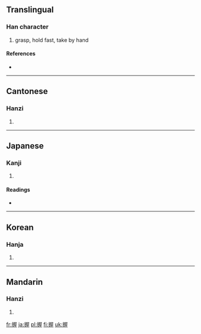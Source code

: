 ==Translingual==

===Han character===
{{Han char|rn=64|rad=手|as=09|sn=12|four=5701<sub>4</sub>|canj=手尸一土 (QSMG)|ids=⿰[[扌]][[屋]]}}

# grasp, hold fast, take by hand

====References====
* {{Han ref|kx=0443.070|dkj=12366|dj=0794.080|hdz=31925.070|uh=63E1|ud=25569|bh=B4A4|bd=46244}}

----

==Cantonese==

===Hanzi===
{{yue-hanzi|jyut=aak1, ak1|y=ak1}}

# {{defn|Cantonese}}

----

==Japanese==

===Kanji===
{{ja-kanji|grade=c|rs=手09}}

# {{defn|Japanese}}

====Readings====
* {{ja-readings|on=[[あく]] (aku)|kun=[[にぎる]] (nigiru), [[にぎり]] (nigiri)}}

----

==Korean==

===Hanja===
{{ko-hanja|hangeul=악|eumhun=|rv=ak|mr=ak|y=ak}}

# {{defn|Korean}}

----

==Mandarin==

===Hanzi===
{{cmn-hanzi|pin=[[wò]] ([[wo4]])|wg=wo<sup>4</sup>}}

# {{defn|Mandarin}}

[[fr:握]]
[[ja:握]]
[[pl:握]]
[[fi:握]]
[[uk:握]]